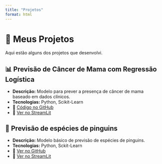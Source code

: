 ```yaml
---
title: "Projetos"
format: html
---
```


# 📂 Meus Projetos

Aqui estão alguns dos projetos que desenvolvi.

## 📊 Previsão de Câncer de Mama com Regressão Logística
- **Descrição:** Modelo para prever a presença de câncer de mama baseado em dados clínicos.
- **Tecnologias:** Python, Scikit-Learn
- 📎 [Código no GitHub](https://github.com/eduoliveira1504/streamlit-cancer-predict)
- 📎 [Ver no StreamLit](https://app-cancer-predict-vdh2zbltgwvofguu8wziqi.streamlit.app/)

## 🐧 Previsão de espécies de pinguins
- **Descrição:** Modelo básico de previsão de espécies de pinguins.
- **Tecnologias:** Python, Sckit-Learn
- 📎 [Ver no GitHub](https://github.com/eduoliveira1504/Machine-Learning-App)
- 📎 [Ver no StreamLit](https://machine-learning-app-rnfhqbtejkapdgrr5exbet.streamlit.app/)




